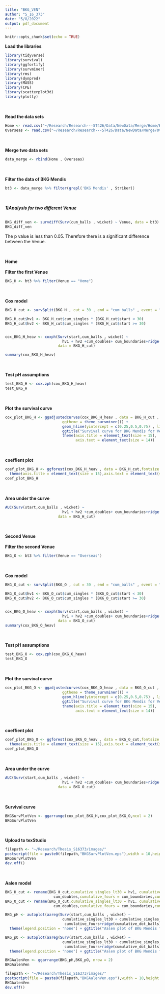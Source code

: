 ```yaml
---
title: "BKG_VEN"
author: "S_16_373"
date: "5/8/2022"
output: pdf_document
---
```


```r
knitr::opts_chunk$set(echo = TRUE)
```

**Load the libraries**
```r
library(tidyverse)
library(survival)
library(ggfortify)
library(survminer)
library(rms)
library(dynpred)
library(MASS)
library(CPE)
library(scatterplot3d)
library(plotly)
```
\
\
**Read the data sets**
```r
Home <- read.csv("~/Research/Research---ST426/Data/NewData/Merge/Home/Home.csv")
Overseas <- read.csv("~/Research/Research---ST426/Data/NewData/Merge/Overseas/Overseas.csv")
```
\
\
**Merge two data sets**
```r
data_merge <- rbind(Home , Overseas)
```
\
\
**Filter the data of BKG Mendis**
```r
bt3 <- data_merge %>% filter(grepl('BKG Mendis' , Striker))
```
\
\
***1)Analysis for two different Venue***
\
\
```r
BKG_diff_ven <- survdiff(Surv(cum_balls , wicket) ~ Venue, data = bt3)
BKG_diff_ven
```
The p value is less than 0.05. Therefore there is a significant difference between the Venue.

\
\
**Home**
\
\
**Filter the first Venue**
```r
BKG_H <- bt3 %>% filter(Venue == "Home")
```
\
\
**Cox model**
```r
BKG_H_cut <- survSplit(BKG_H , cut = 30 , end = "cum_balls" , event = "wicket" , start = "start" , id = "id")

BKG_H_cut$hv1 <- BKG_H_cut$cum_singles * (BKG_H_cut$start < 30)
BKG_H_cut$hv2 <- BKG_H_cut$cum_singles * (BKG_H_cut$start >= 30)


cox_BKG_H_heav <- coxph(Surv(start,cum_balls , wicket) ~ 
                          hv1 + hv2 +cum_doubles+ cum_boundaries+ridge(cum_dotBalls) + cluster (id) , 
                        data = BKG_H_cut)

summary(cox_BKG_H_heav)
```
\
\
**Test pH assumptions**
```r
test_BKG_H <- cox.zph(cox_BKG_H_heav)
test_BKG_H
```
\
\
**Plot the survival curve**
```r
cox_plot_BKG_H <- ggadjustedcurves(cox_BKG_H_heav , data = BKG_H_cut , size = 2,
                          ggtheme = theme_survminer()) + 
                          geom_hline(yintercept = c(0.25,0.5,0.75) , linetype = "dashed") +
                          ggtitle("Survival curve for BKG Mendis for Venue Home") + 
                          theme(axis.title = element_text(size = 15),
                                axis.text = element_text(size = 14))

```
\
\
**coeffient plot**
```r
coef_plot_BKG_H <- ggforest(cox_BKG_H_heav , data = BKG_H_cut,fontsize = 1.2) + 
  theme(axis.title = element_text(size = 15),axis.text = element_text(size = 14))
coef_plot_BKG_H
```
\
\
**Area under the curve**
```r
AUC(Surv(start,cum_balls , wicket) ~ 
                          hv1 + hv2 +cum_doubles+ cum_boundaries+ridge(cum_dotBalls) + cluster (id) , 
                        data = BKG_H_cut)
```
\
\
**Second Venue**
\
\
**Filter the second Venue**
```r
BKG_O <- bt3 %>% filter(Venue == "Overseas")
```
\
\
**Cox model**
```r
BKG_O_cut <- survSplit(BKG_O , cut = 30 , end = "cum_balls" , event = "wicket" , start = "start" , id = "id")

BKG_O_cut$hv1 <- BKG_O_cut$cum_singles * (BKG_O_cut$start < 30)
BKG_O_cut$hv2 <- BKG_O_cut$cum_singles * (BKG_O_cut$start >= 30)


cox_BKG_O_heav <- coxph(Surv(start,cum_balls , wicket) ~ 
                          hv1 + hv2 +cum_doubles+ cum_boundaries+ridge(cum_dotBalls) + cluster (id) ,
                        data = BKG_O_cut)
summary(cox_BKG_O_heav)
```
\
\
**Test pH assumptions**
```r
test_BKG_O <- cox.zph(cox_BKG_O_heav)
test_BKG_O
```
\
\
**Plot the survival curve**
```r
cox_plot_BKG_O <- ggadjustedcurves(cox_BKG_O_heav , data = BKG_O_cut , size = 2,
                          ggtheme = theme_survminer()) + 
                          geom_hline(yintercept = c(0.25,0.5,0.75) , linetype = "dashed") +
                          ggtitle("Survival curve for BKG Mendis for Venue Overseas") + 
                          theme(axis.title = element_text(size = 15),
                                axis.text = element_text(size = 14))

```
\
\
**coeffient plot**
```r
coef_plot_BKG_O <- ggforest(cox_BKG_O_heav , data = BKG_O_cut,fontsize = 1.2) + 
  theme(axis.title = element_text(size = 15),axis.text = element_text(size = 14))
coef_plot_BKG_O
```
\
\
**Area under the curve**
```r
AUC(Surv(start,cum_balls , wicket) ~ 
                          hv1 + hv2 +cum_doubles+ cum_boundaries+ridge(cum_dotBalls) + cluster (id) ,
                        data = BKG_O_cut)
```
\
\
**Survival curve**
```r
BKGSurvPlotVen <- ggarrange(cox_plot_BKG_H,cox_plot_BKG_O,ncol = 2)
BKGSurvPlotVen
```
\
\
**Upload to texStudio**
```r
filepath <- "~/Research/Thesis_S16373/images/"
postscript(file = paste0(filepath,"BKGSurvPlotVen.eps"),width = 10,height = 7,horizontal = FALSE)
BKGSurvPlotVen
dev.off()
```
\
\
**Aalen model**
```r
BKG_H_cut <- rename(BKG_H_cut,cumulative_singles_lt30 = hv1, cumulative_singles_ge30 = hv2 ,cumulative_doubles = 
                      cum_doubles,cumulative_fours = cum_boundaries,cumulative_dot_balls=cum_dotBalls)
BKG_O_cut <- rename(BKG_O_cut,cumulative_singles_lt30 = hv1, cumulative_singles_ge30 = hv2,cumulative_doubles = 
                      cum_doubles,cumulative_fours = cum_boundaries,cumulative_dot_balls=cum_dotBalls)

BKG_pH <- autoplot(aareg(Surv(start,cum_balls , wicket) ~ 
                          cumulative_singles_lt30 + cumulative_singles_ge30 +cumulative_doubles+ 
                           cumulative_fours+ridge(cumulative_dot_balls) + cluster (id) ,data = BKG_H_cut)) +
  theme(legend.position = "none") + ggtitle("Aalen plot of BKG Mendis for home venue")

BKG_pO <- autoplot(aareg(Surv(start,cum_balls , wicket) ~ 
                          cumulative_singles_lt30 + cumulative_singles_ge30 +cumulative_doubles+ 
                           cumulative_fours+ridge(cumulative_dot_balls) + cluster (id) ,data = BKG_O_cut)) +
  theme(legend.position = "none") + ggtitle("Aalen plot of BKG Mendis for overseas venue")

BKGAalenVen <- ggarrange(BKG_pH,BKG_pO, nrow = 2)
BKGAalenVen
```

```r
filepath <- "~/Research/Thesis_S16373/images/"
postscript(file = paste0(filepath,"BKGAalenVen.eps"),width = 10,height = 7,horizontal = FALSE)
BKGAalenVen
dev.off()
```
